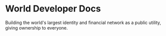 
<h1 className="text-3xl sm:text-5xl">World Developer Docs</h1>

<p className="my-5 text-xl text-gray-700">
	Building the world's largest identity and financial network as a public utility, giving ownership to everyone.
</p>

<span className="mt-10 grid gap-x-8 sm:grid-cols-3 lg:grid-flow-col">
	<Card
		alt="Mini Apps"
		title={'Create a Mini App'}
		content="Native like applications integrated in World App"
		link="/mini-apps"
		imagePath="/images/docs/mini-apps-cover.png"
	/>
	<Card
		alt="World ID"
		title={'Build with World ID'}
		content="Simple, private, and secure proof of humanity"
		link="/world-id"
		imagePath="/images/docs/world-id-cover.png"
	/>
	<Card
		alt="World Chain"
		title={'Integrate World Chain'}
		content="A chain designed for real humans."
		link="/world-chain"
		imagePath="/images/docs/worldchain-cover.png"
	/>
</span>
